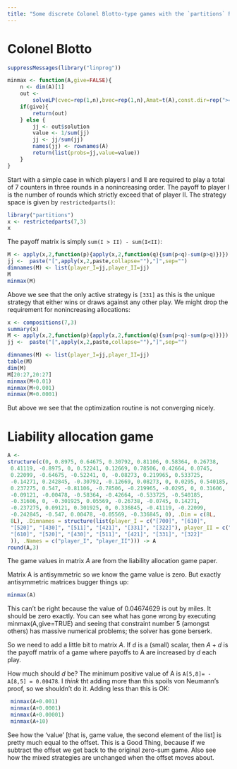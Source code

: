 ```yaml
---
title: "Some discrete Colonel Blotto-type games with the `partitions` R package"
---
```


# Colonel Blotto


```r
suppressMessages(library("linprog"))

minmax <- function(A,give=FALSE){
    n <- dim(A)[1]
    out <-
        solveLP(cvec=rep(1,n),bvec=rep(1,n),Amat=t(A),const.dir=rep(">=",n),maximum=FALSE)
    if(give){
        return(out)
    } else {
        jj <- out$solution
        value <- 1/sum(jj)
        jj <- jj/sum(jj)
        names(jj) <- rownames(A)
        return(list(probs=jj,value=value))
    }
}
```

Start with a simple case in which players I and II are required to
play a total of 7 counters in three rounds in a nonincreasing order.
The payoff to player I is the number of rounds which strictly exceed
that of player II.  The strategy space is given by
`restrictedparts()`:


```r
library("partitions")
x <- restrictedparts(7,3)
x
```

The payoff matrix is simply `sum(I > II) - sum(I<II)`:

```r
M <- apply(x,2,function(p){apply(x,2,function(q){sum(p<q)-sum(p>q)})})
jj <-  paste("[",apply(x,2,paste,collapse=""),"]",sep="")
dimnames(M) <- list(player_I=jj,player_II=jj)
M
minmax(M)
```

Above we see that the only active strategy is `[331]` as this is the
unique strategy that either wins or draws against any other play.  We
might drop the requirement for nonincreasing allocations:

```r
x <- compositions(7,3)
summary(x)
M <- apply(x,2,function(p){apply(x,2,function(q){sum(p<q)-sum(p>q)})})
jj <-  paste("[",apply(x,2,paste,collapse=""),"]",sep="")

dimnames(M) <- list(player_I=jj,player_II=jj)
table(M)
dim(M)
M[20:27,20:27]
minmax(M+0.01)
minmax(M+0.001)
minmax(M+0.0001)
```

But above we see that the optimization routine is not converging nicely.


# Liability allocation game

```r
A <- 
structure(c(0, 0.8975, 0.64675, 0.30792, 0.81106, 0.58364, 0.26738, 
 0.41119, -0.8975, 0, 0.52241, 0.12669, 0.78506, 0.42664, 0.0745, 
 0.22099, -0.64675, -0.52241, 0, -0.08273, 0.219965, 0.533725, 
 -0.14271, 0.242845, -0.30792, -0.12669, 0.08273, 0, 0.0295, 0.540185, 
 0.237275, 0.547, -0.81106, -0.78506, -0.219965, -0.0295, 0, 0.31606, 
 -0.09121, -0.00478, -0.58364, -0.42664, -0.533725, -0.540185, 
 -0.31606, 0, -0.301925, 0.05569, -0.26738, -0.0745, 0.14271, 
 -0.237275, 0.09121, 0.301925, 0, 0.336845, -0.41119, -0.22099, 
 -0.242845, -0.547, 0.00478, -0.05569, -0.336845, 0), .Dim = c(8L, 
 8L), .Dimnames = structure(list(player_I = c("[700]", "[610]", 
 "[520]", "[430]", "[511]", "[421]", "[331]", "[322]"), player_II = c("[700]", 
 "[610]", "[520]", "[430]", "[511]", "[421]", "[331]", "[322]"
 )), .Names = c("player_I", "player_II"))) -> A
round(A,3)
```

The game values in matrix $A$ are from the liability allocation game
paper.




Matrix A is antisymmetric so we know the game value is zero.  But
exactly antisymmetric matrices bugger things up:

```r
minmax(A)
```

This can't be right because the value of 0.04674629 is out by miles.
It should be zero exactly.  You can see what has gone wrong by
executing minmax(A,give=TRUE) and seeing that constraint number 5
(amongst others) has massive numerical problems; the solver has gone
berserk.

So we need to add a little bit to matrix $A$.  If $d$ is a (small)
scalar, then $A+d$ is the payoff matrix of a game where payoffs to A
are increased by $d$ each play.

How much should $d$ be?  The minimum positive value of A is `A[5,8]=
-A[8,5] = 0.00478`.  I *think* tht adding more than this spoils von
Neumann's proof, so we shouldn't do it.  Adding less than this is OK:


```r
 minmax(A+0.001)
 minmax(A+0.0001)
 minmax(A+0.00001)
 minmax(A+10)
```

 See how the 'value' [that is, game value, the second element of the
 list] is pretty much equal to the offset. This is a Good Thing,
 because if we subtract the offset we get back to the original
 zero-sum game.  Also see how the mixed strategies are unchanged when
 the offset moves about.
